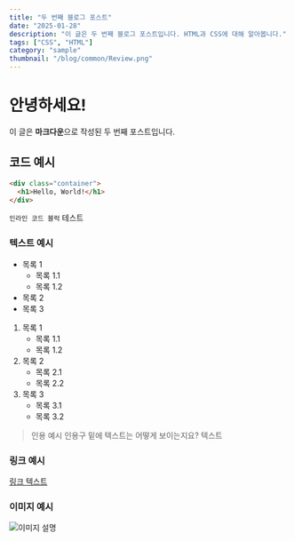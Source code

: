 ```yaml
---
title: "두 번째 블로그 포스트"
date: "2025-01-28"
description: "이 글은 두 번째 블로그 포스트입니다. HTML과 CSS에 대해 알아봅니다."
tags: ["CSS", "HTML"]
category: "sample"
thumbnail: "/blog/common/Review.png"
---
```


# 안녕하세요!

이 글은 **마크다운**으로 작성된 두 번째 포스트입니다.

## 코드 예시
```html
<div class="container">
  <h1>Hello, World!</h1>
</div>
```

`인라인 코드 블럭` 테스트

### 텍스트 예시
- 목록 1
  - 목록 1.1
  - 목록 1.2
- 목록 2
- 목록 3

1. 목록 1
   - 목록 1.1
   - 목록 1.2
2. 목록 2
   - 목록 2.1
   - 목록 2.2
3. 목록 3
   - 목록 3.1
   - 목록 3.2

> 인용 예시
> 인용구 밑에 텍스트는 어떻게 보이는지요?
텍스트

### 링크 예시
[링크 텍스트](https://www.google.com)

### 이미지 예시
![이미지 설명](/blog/sample/bebe_yes_i_can.jpeg)

